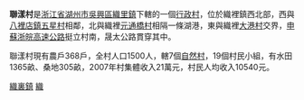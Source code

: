 {{notability unreferenced|time=2010-07-24T13:36:06+00:00}}
{{unreferenced|time=2010-07-24T13:36:06+00:00}}
'''聯漾村'''是[[浙江省|浙江省]][[湖州市|湖州市]][[吳興區|吳興區]][[織里鎮|織里鎮]]下轄的一個[[行政村|行政村]]，位於織裡鎮西北部，西與[[八裡店鎮|八裡店鎮]][[五星村（八裡店鎮）|五星村]]相鄰，北與織裡[[元通橋村|元通橋村]]相隔一條湖港，東與織裡[[大港村|大港村]]交界，[[申蘇浙皖高速公路|申蘇浙皖高速公路]]挺立村南，晟太公路貫穿其中。

聯漾村現有農戶368戶，全村人口1500人，轄7個[[自然村|自然村]]，19個村民小組，有水田1365畝、桑地305畝，2007年村集體收入21萬元，村民人均收入10540元。

[[Category:吳興區|織裏鎮]]
[[Category:湖州市行政村|織]]